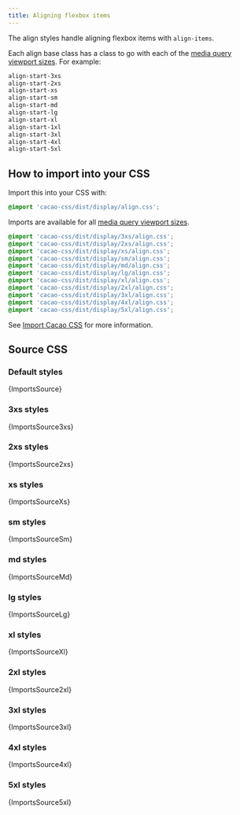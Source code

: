```yaml
---
title: Aligning flexbox items
---
```


The align styles handle aligning flexbox items with `align-items`.

Each align base class has a class to go with each of the [media query viewport sizes](/styles/media#viewport-media-queries). For example:

```css
align-start-3xs
align-start-2xs
align-start-xs
align-start-sm
align-start-md
align-start-lg
align-start-xl
align-start-1xl
align-start-3xl
align-start-4xl
align-start-5xl
```

## How to import into your CSS

Import this into your CSS with:

```css
@import 'cacao-css/dist/display/align.css';
```

Imports are available for all [media query viewport sizes](/styles/media#viewport-media-queries).

```css
@import 'cacao-css/dist/display/3xs/align.css';
@import 'cacao-css/dist/display/2xs/align.css';
@import 'cacao-css/dist/display/xs/align.css';
@import 'cacao-css/dist/display/sm/align.css';
@import 'cacao-css/dist/display/md/align.css';
@import 'cacao-css/dist/display/lg/align.css';
@import 'cacao-css/dist/display/xl/align.css';
@import 'cacao-css/dist/display/2xl/align.css';
@import 'cacao-css/dist/display/3xl/align.css';
@import 'cacao-css/dist/display/4xl/align.css';
@import 'cacao-css/dist/display/5xl/align.css';
```

See [Import Cacao CSS](/import) for more information.

## Source CSS

<!-- markdownlint-disable -->

### Default styles

<CodeBlock language="css" title="display/align.css">{ImportsSource}</CodeBlock>

### 3xs styles

<CodeBlock language="css" title="display/3xs/align.css">{ImportsSource3xs}</CodeBlock>

### 2xs styles

<CodeBlock language="css" title="display/2xs/align.css">{ImportsSource2xs}</CodeBlock>

### xs styles

<CodeBlock language="css" title="display/xs/align.css">{ImportsSourceXs}</CodeBlock>

### sm styles

<CodeBlock language="css" title="display/sm/align.css">{ImportsSourceSm}</CodeBlock>

### md styles

<CodeBlock language="css" title="display/md/align.css">{ImportsSourceMd}</CodeBlock>

### lg styles

<CodeBlock language="css" title="display/lg/align.css">{ImportsSourceLg}</CodeBlock>

### xl styles

<CodeBlock language="css" title="display/xl/align.css">{ImportsSourceXl}</CodeBlock>

### 2xl styles

<CodeBlock language="css" title="display/2xl/align.css">{ImportsSource2xl}</CodeBlock>

### 3xl styles

<CodeBlock language="css" title="display/3xl/align.css">{ImportsSource3xl}</CodeBlock>

### 4xl styles

<CodeBlock language="css" title="display/4xl/align.css">{ImportsSource4xl}</CodeBlock>

### 5xl styles

<CodeBlock language="css" title="display/5xl/align.css">{ImportsSource5xl}</CodeBlock>
